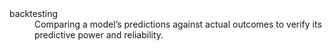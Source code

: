 backtesting  
: Comparing a model's predictions against actual outcomes to verify its predictive power and reliability.
